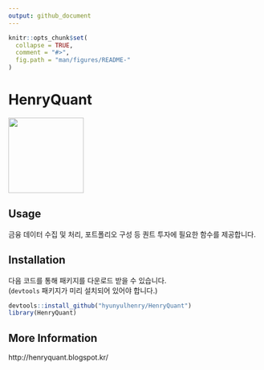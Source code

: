 ```yaml
---
output: github_document
---
```


<!-- README.md is generated from README.Rmd. Please edit that file -->

```r
knitr::opts_chunk$set(
  collapse = TRUE,
  comment = "#>",
  fig.path = "man/figures/README-"
)
```

# HenryQuant
<img src="data/package_symbol.png" width="150" />

## Usage

금융 데이터 수집 및 처리, 포트폴리오 구성 등 퀀트 투자에 필요한 함수를 제공합니다.

## Installation

다음 코드를 통해 패키지를 다운로드 받을 수 있습니다.
<br>
(`devtools` 패키지가 미리 설치되어 있어야 합니다.)

```r
devtools::install_github("hyunyulhenry/HenryQuant")
library(HenryQuant)
```

## More Information

http://henryquant.blogspot.kr/
